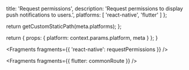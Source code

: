                  
  title: 'Request permissions',
  description: 'Request permissions to display push notifications to users.',
  platforms: [
    'react-native',
    'flutter'
    ]
};

  return getCustomStaticPath(meta.platforms);
};

  return {
    props: {
      platform: context.params.platform,
      meta
    }
  };
}


<Fragments fragments={{ 'react-native': requestPermissions }} />


<Fragments fragments={{ flutter: commonRoute }} />
